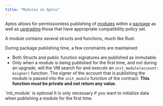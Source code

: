 ```yaml
---
title: "Modules on Aptos"
---
```



Aptos allows for permissionless publishing of [modules](../../../build/smart-contracts/book/modules-and-scripts)
within a [package](../../../build/smart-contracts/book/packages) as well as [upgrading](../../../build/smart-contracts/book/package-upgrades)
those that have appropriate compatibility policy set.

A module contains several structs and functions, much like Rust.

During package publishing time, a few constraints are maintained:

- Both Structs and public function signatures are published as immutable.
- Only when a module is being published for the first time, and not during an
  upgrade, will the VM search for and execute an `init_module(account: &signer)`
  function. The signer of the account that is publishing the module is passed into
  the `init_module` function of the contract. **This function must be private and
  not return any value.**

<Aside type="note">
  `init_module` is optional
  It is only necessary if you want to initialize data when publishing a module for the first time.
</Aside>
